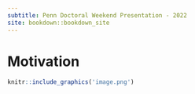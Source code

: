 ```yaml
--- 
subtitle: Penn Doctoral Weekend Presentation - 2022
site: bookdown::bookdown_site
---
```



# Motivation


```r
knitr::include_graphics('image.png')
```


